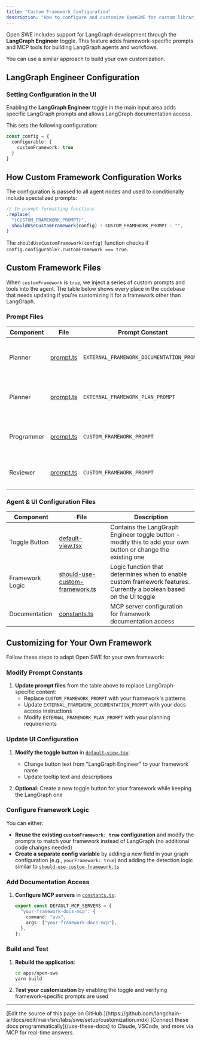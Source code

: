 ```yaml
---
title: "Custom Framework Configuration"
description: "How to configure and customize OpenSWE for custom libraries"
---
```


Open SWE includes support for LangGraph development through the **LangGraph Engineer** toggle. This feature adds framework-specific prompts and MCP tools for building LangGraph agents and workflows.

You can use a similar approach to build your own customization.

## LangGraph Engineer Configuration

### Setting Configuration in the UI

Enabling the **LangGraph Engineer** toggle in the main input area adds specific LangGraph prompts and allows LangGraph documentation access.

This sets the following configuration:

```typescript
const config = {
  configurable: {
    customFramework: true
  }
}
```

## How Custom Framework Configuration Works

The configuration is passed to all agent nodes and used to conditionally include specialized prompts:

```typescript
// In prompt formatting functions
.replace(
  "{CUSTOM_FRAMEWORK_PROMPT}",
  shouldUseCustomFramework(config) ? CUSTOM_FRAMEWORK_PROMPT : "",
)
```

The `shouldUseCustomFramework(config)` function checks if `config.configurable?.customFramework === true`.

## Custom Framework Files

When `customFramework` is `true`, we inject a series of custom prompts and tools into the agent. The table below shows every place in the codebase that needs updating if you're customizing it for a framework other than LangGraph.

### Prompt Files

| Component | File | Prompt Constant | Description |
|-----------|------|-----------------|-------------|
| Planner | [prompt.ts](https://github.com/langchain-ai/open-swe/tree/main/apps/open-swe/src/graphs/planner/nodes/generate-message/prompt.ts) | `EXTERNAL_FRAMEWORK_DOCUMENTATION_PROMPT` | Adds framework documentation access instructions |
| Planner | [prompt.ts](https://github.com/langchain-ai/open-swe/tree/main/apps/open-swe/src/graphs/planner/nodes/generate-message/prompt.ts) | `EXTERNAL_FRAMEWORK_PLAN_PROMPT` | Provides framework-specific planning requirements |
| Programmer | [prompt.ts](https://github.com/langchain-ai/open-swe/tree/main/apps/open-swe/src/graphs/programmer/nodes/generate-message/prompt.ts) | `CUSTOM_FRAMEWORK_PROMPT` | Comprehensive framework implementation patterns and best practices |
| Reviewer | [prompt.ts](https://github.com/langchain-ai/open-swe/tree/main/apps/open-swe/src/graphs/reviewer/nodes/generate-review-actions/prompt.ts) | `CUSTOM_FRAMEWORK_PROMPT` | Framework validation and testing requirements |

### Agent & UI Configuration Files

| Component | File | Description |
|-----------|------|-------------|
| Toggle Button | [default-view.tsx](https://github.com/langchain-ai/open-swe/tree/main/apps/web/src/components/v2/default-view.tsx) | Contains the LangGraph Engineer toggle button - modify this to add your own button or change the existing one |
| Framework Logic | [should-use-custom-framework.ts](https://github.com/langchain-ai/open-swe/tree/main/apps/open-swe/src/utils/should-use-custom-framework.ts) | Logic function that determines when to enable custom framework features. Currently a boolean based on the UI toggle |
| Documentation | [constants.ts](https://github.com/langchain-ai/open-swe/tree/main/packages/shared/src/constants.ts) | MCP server configuration for framework documentation access |


## Customizing for Your Own Framework

Follow these steps to adapt Open SWE for your own framework:

### Modify Prompt Constants

1. **Update prompt files** from the table above to replace LangGraph-specific content:
   - Replace `CUSTOM_FRAMEWORK_PROMPT` with your framework's patterns
   - Update `EXTERNAL_FRAMEWORK_DOCUMENTATION_PROMPT` with your docs access instructions
   - Modify `EXTERNAL_FRAMEWORK_PLAN_PROMPT` with your planning requirements

### Update UI Configuration

1. **Modify the toggle button** in [`default-view.tsx`](https://github.com/langchain-ai/open-swe/tree/main/apps/web/src/components/v2/default-view.tsx):
   - Change button text from "LangGraph Engineer" to your framework name
   - Update tooltip text and descriptions

2. **Optional**: Create a new toggle button for your framework while keeping the LangGraph one

### Configure Framework Logic

You can either:

- **Reuse the existing `customFramework: true` configuration** and modify the prompts to match your framework instead of LangGraph (no additional code changes needed)
- **Create a separate config variable** by adding a new field in your graph configuration (e.g., `yourFramework: true`) and adding the detection logic similar to [`should-use-custom-framework.ts`](https://github.com/langchain-ai/open-swe/tree/main/apps/open-swe/src/utils/should-use-custom-framework.ts)

### Add Documentation Access

1. **Configure MCP servers** in [`constants.ts`](https://github.com/langchain-ai/open-swe/tree/main/packages/shared/src/constants.ts):
   ```typescript
   export const DEFAULT_MCP_SERVERS = {
     "your-framework-docs-mcp": {
       command: "uvx",
       args: ["your-framework-docs-mcp"],
     },
   };
   ```

### Build and Test

1. **Rebuild the application**:
   ```bash
   cd apps/open-swe
   yarn build
   ```

2. **Test your customization** by enabling the toggle and verifying framework-specific prompts are used

---

<Callout icon="pen-to-square" iconType="regular">
    [Edit the source of this page on GitHub.](https://github.com/langchain-ai/docs/edit/main/src/labs/swe/setup/customization.mdx)
</Callout>
<Tip icon="terminal" iconType="regular">
    [Connect these docs programmatically](/use-these-docs) to Claude, VSCode, and more via MCP for    real-time answers.
</Tip>
